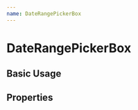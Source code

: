 ---
name: DateRangePickerBox
---


# DateRangePickerBox

## Basic Usage

<Playground>
  <div style={{ display: 'flex', height: '500px' }}>
    <DateRangePickerBox
      startDateId="start_id"
      endDateId="end_id"
      showClearDates={true}
      startDatePlaceholderText="START"
      endDatePlaceholderText="END"
      // isRTL={true}
      block={true}
    />
  </div>
</Playground>

## Properties

<PropsTable of={DateRangePickerBox} />
